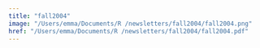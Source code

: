```yaml
---
title: "fall2004"
image: "/Users/emma/Documents/R /newsletters/fall2004/fall2004.png"
href: "/Users/emma/Documents/R /newsletters/fall2004/fall2004.pdf"
---
```

